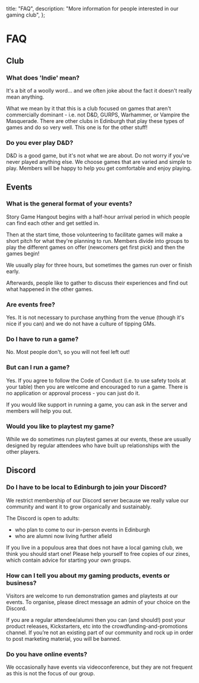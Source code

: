 

  title: "FAQ",
  description: "More information for people interested in our gaming club",
};

# FAQ

## Club

### What does 'Indie' mean?

It's a bit of a woolly word... and we often joke about the fact it doesn't really mean anything.

What we mean by it that this is a club focused on games that aren't commercially dominant - i.e. not D&D, GURPS, Warhammer, or Vampire the Masquerade. There are other clubs in Edinburgh that play these types of games and do so very well. This one is for the other stuff!

### Do you ever play D&D?

D&D is a good game, but it's not what we are about. Do not worry if you've never played anything else. We choose games that are varied and simple to play. Members will be happy to help you get comfortable and enjoy playing.

## Events

### What is the general format of your events?

Story Game Hangout begins with a half-hour arrival period in which people can find each other and get settled in.

Then at the start time, those volunteering to facilitate games will make a short pitch for what they're planning to run. Members divide into groups to play the different games on offer (newcomers get first pick) and then the games begin!

We usually play for three hours, but sometimes the games run over or finish early.

Afterwards, people like to gather to discuss their experiences and find out what happened in the other games.

### Are events free?

Yes. It is not necessary to purchase anything from the venue (though it's nice if you can) and we do not have a culture of tipping GMs.

### Do I have to run a game?

No. Most people don't, so you will not feel left out!

### But can I run a game?

Yes. If you agree to follow the <Link href="./code-of-conduct">Code of Conduct</Link> (i.e. to use safety tools at your table) then you are welcome and encouraged to run a game. There is no application or approval process - you can just do it.

If you would like support in running a game, you can ask in the server and members will help you out.

### Would you like to playtest my game?

While we do sometimes run playtest games at our events, these are usually designed by regular attendees who have built up relationships with the other players.

## Discord

### Do I have to be local to Edinburgh to join your Discord?

We restrict membership of our Discord server because we really value our community and want it to grow organically and sustainably.

The Discord is open to adults:

- who plan to come to our in-person events in Edinburgh
- who are alumni now living further afield

If you live in a populous area that does not have a local gaming club, we think you should start one! Please help yourself to free copies of our zines, which contain advice for starting your own groups.

### How can I tell you about my gaming products, events or business?

Visitors are welcome to run demonstration games and playtests at our events. To organise, please direct message an admin of your choice on the Discord.

If you are a regular attendee/alumni then you can (and should!) post your product releases, Kickstarters, etc into the ⁠crowdfunding-and-promotions channel. If you’re not an existing part of our community and rock up in order to post marketing material, you will be banned.

### Do you have online events?

We occasionally have events via videoconference, but they are not frequent as this is not the focus of our group.

